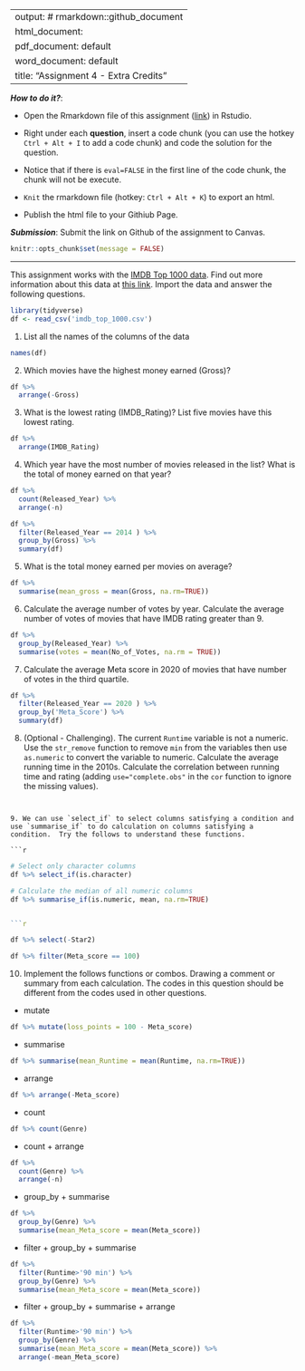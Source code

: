 
---
output: # rmarkdown::github_document
  html_document:
  pdf_document: default
  word_document: default
title: "Assignment 4 - Extra Credits"
---

***How to do it?***: 

- Open the Rmarkdown file of this assignment ([link](assignment4_extra_credits.Rmd)) in Rstudio. 

- Right under each **question**, insert  a code chunk (you can use the hotkey `Ctrl + Alt + I` to add a code chunk) and code the solution for the question. 

- Notice that if there is `eval=FALSE` in the first line of the code chunk, the chunk will not be execute.

- `Knit` the rmarkdown file (hotkey: `Ctrl + Alt + K`) to export an html.  

-  Publish the html file to your Githiub Page. 

***Submission***: Submit the link on Github of the assignment to Canvas. 

```r
knitr::opts_chunk$set(message = FALSE)
```

-------

This assignment works with the [IMDB Top 1000 data](../data/imdb_top_1000.csv).  Find out more information about this data at [this link](https://www.kaggle.com/datasets/harshitshankhdhar/imdb-dataset-of-top-1000-movies-and-tv-shows).  Import the data and answer the following questions. 
```r
library(tidyverse)
df <- read_csv('imdb_top_1000.csv')
```

1. List all the names of the columns of the data
```r
names(df)
```


2. Which movies have the highest money earned (Gross)?
```r
df %>% 
  arrange(-Gross)
```


3. What is the lowest rating (IMDB_Rating)?  List five movies have this lowest rating.
```r
df %>% 
  arrange(IMDB_Rating)
```


4. Which year have the most number of movies released in the list?  What is the total of money earned on that year?
```r
df %>% 
  count(Released_Year) %>% 
  arrange(-n)
```
```r
df %>% 
  filter(Released_Year == 2014 ) %>% 
  group_by(Gross) %>%
  summary(df)
```


5. What is the total money earned per movies on average?
```r
df %>% 
  summarise(mean_gross = mean(Gross, na.rm=TRUE))
```


6. Calculate the average number of votes by year. Calculate the average number of votes of movies that have IMDB rating greater than 9.
```r
df %>% 
  group_by(Released_Year) %>% 
  summarise(votes = mean(No_of_Votes, na.rm = TRUE))
```


7. Calculate the average Meta score in 2020 of movies that have number of votes in the third quartile. 

```r
df %>% 
  filter(Released_Year == 2020 ) %>% 
  group_by('Meta_Score') %>%
  summary(df)
```


8. (Optional - Challenging). The current `Runtime` variable is not a numeric. Use the `str_remove` function to remove ` min` from the variables then use `as.numeric` to convert the variable to numeric. Calculate the average running time in the 2010s. Calculate the correlation between running time and rating (adding `use="complete.obs"` in the `cor` function to ignore the missing values).  
```


9. We can use `select_if` to select columns satisfying a condition and use `summarise_if` to do calculation on columns satisfying a condition.  Try the follows to understand these functions. 

```r

```

```r
# Select only character columns
df %>% select_if(is.character)

# Calculate the median of all numeric columns
df %>% summarise_if(is.numeric, mean, na.rm=TRUE)


```r
```


```r
df %>% select(-Star2)
```

```r
df %>% filter(Meta_score == 100)
```


10. Implement the follows functions or combos. Drawing a comment or summary from each calculation. The codes in this question should be different from the codes used in other questions.

- mutate
```r
df %>% mutate(loss_points = 100 - Meta_score)
```

- summarise
```r
df %>% summarise(mean_Runtime = mean(Runtime, na.rm=TRUE))
```

- arrange
```r
df %>% arrange(-Meta_score)
```

- count
```r
df %>% count(Genre)
```

- count + arrange
```r
df %>% 
  count(Genre) %>% 
  arrange(-n)
```

- group_by + summarise
```r
df %>% 
  group_by(Genre) %>% 
  summarise(mean_Meta_score = mean(Meta_score))
```

- filter + group_by + summarise
```r
df %>% 
  filter(Runtime>'90 min') %>%
  group_by(Genre) %>% 
  summarise(mean_Meta_score = mean(Meta_score))
```

- filter + group_by + summarise + arrange
```r
df %>% 
  filter(Runtime>'90 min') %>%
  group_by(Genre) %>% 
  summarise(mean_Meta_score = mean(Meta_score)) %>%
  arrange(-mean_Meta_score)
```

